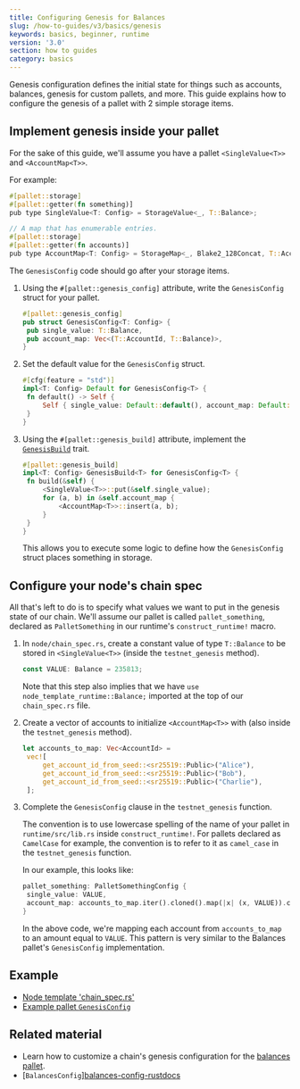 ```yaml
---
title: Configuring Genesis for Balances
slug: /how-to-guides/v3/basics/genesis
keywords: basics, beginner, runtime
version: '3.0'
section: how to guides
category: basics
---
```


Genesis configuration defines the initial state for things such as accounts, balances, genesis for custom pallets, and more.
This guide explains how to configure the genesis of a pallet with 2 simple storage items.

## Implement genesis inside your pallet

For the sake of this guide, we'll assume you have a pallet `<SingleValue<T>>` and `<AccountMap<T>>`.

For example:

```rust
#[pallet::storage]
#[pallet::getter(fn something)]
pub type SingleValue<T: Config> = StorageValue<_, T::Balance>;

// A map that has enumerable entries.
#[pallet::storage]
#[pallet::getter(fn accounts)]
pub type AccountMap<T: Config> = StorageMap<_, Blake2_128Concat, T::AccountId, T::Balance>;
```

The `GenesisConfig` code should go after your storage items.

1. Using the `#[pallet::genesis_config]` attribute, write the `GenesisConfig` struct for your pallet.

   ```rust
   #[pallet::genesis_config]
   pub struct GenesisConfig<T: Config> {
   	pub single_value: T::Balance,
   	pub account_map: Vec<(T::AccountId, T::Balance)>,
   }
   ```

1. Set the default value for the `GenesisConfig` struct.

   ```rust
   #[cfg(feature = "std")]
   impl<T: Config> Default for GenesisConfig<T> {
   	fn default() -> Self {
   		Self { single_value: Default::default(), account_map: Default::default() }
   	}
   }
   ```

1. Using the `#[pallet::genesis_build]` attribute, implement the [`GenesisBuild`](/rustdocs/latest/frame_support/traits/trait.GenesisBuild.html) trait.

   ```rust
   #[pallet::genesis_build]
   impl<T: Config> GenesisBuild<T> for GenesisConfig<T> {
   	fn build(&self) {
   		<SingleValue<T>>::put(&self.single_value);
   		for (a, b) in &self.account_map {
   			<AccountMap<T>>::insert(a, b);
   		}
   	}
   }
   ```

   This allows you to execute some logic to define how the `GenesisConfig` struct places something in storage.

## Configure your node's chain spec

All that's left to do is to specify what values we want to put in the genesis state of our chain.
We'll assume our pallet is called `pallet_something`, declared as `PalletSomething` in our runtime's `construct_runtime!` macro.

1. In `node/chain_spec.rs`, create a constant value of type `T::Balance` to be stored in `<SingleValue<T>>` (inside the `testnet_genesis` method).

   ```rust
   const VALUE: Balance = 235813;
   ```

   Note that this step also implies that we have `use node_template_runtime::Balance;` imported at the top of our `chain_spec.rs` file.

1. Create a vector of accounts to initialize `<AccountMap<T>>` with (also inside the `testnet_genesis` method).

   ```rust
   let accounts_to_map: Vec<AccountId> =
   	vec![
   		get_account_id_from_seed::<sr25519::Public>("Alice"),
   		get_account_id_from_seed::<sr25519::Public>("Bob"),
   		get_account_id_from_seed::<sr25519::Public>("Charlie"),
   	];
   ```

1. Complete the `GenesisConfig` clause in the `testnet_genesis` function.

   The convention is to use lowercase spelling of the name of your pallet in `runtime/src/lib.rs` inside `construct_runtime!`.
   For pallets declared as `CamelCase` for example, the convention is to refer to it as `camel_case` in the `testnet_genesis` function.

   In our example, this looks like:

   ```rust
   pallet_something: PalletSomethingConfig {
   	single_value: VALUE,
   	account_map: accounts_to_map.iter().cloned().map(|x| (x, VALUE)).collect(),
   }
   ```

   In the above code, we're mapping each account from `accounts_to_map` to an amount equal to `VALUE`.
   This pattern is very similar to the Balances pallet's `GenesisConfig` implementation.

## Example

- [Node template 'chain_spec.rs'](https://github.com/substrate-developer-hub/substrate-node-template/blob/master/node/src/chain_spec.rs#L142-L144)
- [Example pallet `GenesisConfig`](/rustdocs/latest/src/pallet_example/lib.rs.html#607)

## Related material

- Learn how to customize a chain's genesis configuration for the [balances pallet](/rustdocs/latest/pallet_balances/index.html).
- [`BalancesConfig`][balances-config-rustdocs](/rustdocs/latest/node_template_runtime/type.BalancesConfig.html)
